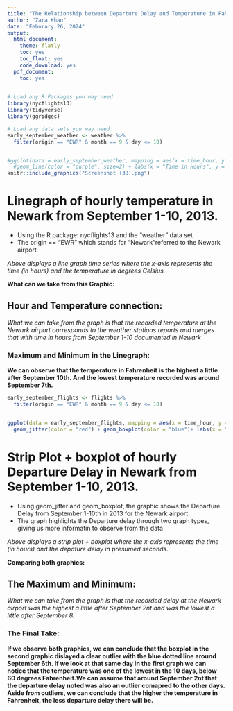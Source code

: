 ---
title: "The Relationship between Departure Delay and Temperature in Fahrenheit"
author: "Zara Khan"
date: "Feburary 26, 2024"
output:
  html_document:
    theme: flatly
    toc: yes
    toc_float: yes
    code_download: yes
  pdf_document:
    toc: yes
---

```{r, warning = FALSE, message = FALSE}
# Load any R Packages you may need
library(nycflights13)
library(tidyverse)
library(ggridges)

```

```{r, echo = FALSE, warning = FALSE, message = FALSE}
# Load any data sets you may need
early_september_weather <- weather %>% 
  filter(origin == "EWR" & month == 9 & day <= 10)


#ggplot(data = early_september_weather, mapping = aes(x = time_hour, y = temp_F)) +
  #geom_line(color = "purple", size=2) + labs(x = "Time in Hours", y = "Temp in Fahrenheit", title = " Hourly Temperature in Newark for September 1-10, 2013")
knitr::include_graphics("Screenshot (38).png")
```


# Linegraph of hourly temperature in Newark from September 1-10, 2013.

- Using the R package: nycflights13 and the "weather" data set
- The origin == "EWR" which stands for "Newark"referred to the Newark airport

*Above displays a line graph time series where the x-axis represents the time (in hours) and the temperature in degrees Celsius.*

**What can we take from this Graphic:**

## Hour and Temperature connection:
*What we can take from the graph is that the recorded temperature at the Newark airport corresponds to the weather stations reports and merges that with time in hours from September 1-10 documented in Newark*

### Maximum and Minimum in the Linegraph:

**We can observe that the temperature in Fahrenheit is the highest a little after September 10th. And the lowest temperature recorded was around September 7th.**

```{r, echo = FALSE, warning = FALSE, message = FALSE}
early_september_flights <- flights %>% 
  filter(origin == "EWR" & month == 9 & day <= 10)


ggplot(data = early_september_flights, mapping = aes(x = time_hour, y = dep_delay)) +
  geom_jitter(color = "red") + geom_boxplot(color = "blue")+ labs(x = "Time in Hours", y = "Departure Delay", title = " Departure Delay by Time in Newark for September 1-10, 2013")
```
# Strip Plot + boxplot of hourly Departure Delay in Newark from September 1-10, 2013.

- Using geom_jitter and geom_boxplot, the graphic shows the Departure Delay from September 1-10th in 2013 for the Newark airport.
- The graph highlights the Departure delay through two graph types, giving us more informatin to observe from the data

*Above displays a strip plot + boxplot where the x-axis represents the time (in hours) and the depature delay in presumed seconds.*

**Comparing both graphics:**

## The Maximum and Minimum:

*What we can take from the graph is that the recorded delay at the Newark airport was the highest a little after September 2nt and was the lowest a little after September 8.*

### The Final Take:
**If we observe both graphics, we can conclude that the boxplot in the second graphic dislayed a clear outlier with the blue dotted line around September 6th. If we look at that same day in the first graph we can notice that the temperature was one of the lowest in the 10 days, below 60 degrees Fahrenheit.We can assume that around September 2nt that the departure delay noted was also an outlier comapred to the other days. Aside from outliers, we can conclude that the higher the temperature in Fahrenheit, the less departure delay there will be.**






